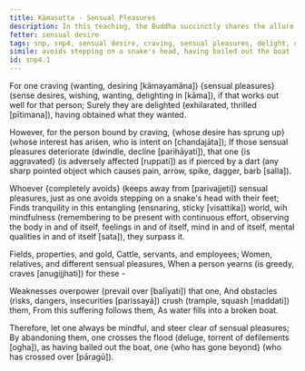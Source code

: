 ```yaml
---
title: Kāmasutta - Sensual Pleasures
description: In this teaching, the Buddha succinctly shares the allure and the drawbacks of desiring sensual pleasures.
fetter: sensual desire
tags: snp, snp4, sensual desire, craving, sensual pleasures, delight, dart, tranquility, mindfulness, entanglement, possessions, insecurity, far shore
simile: avoids stepping on a snake's head, having bailed out the boat
id: snp4.1
---
```


For one craving (wanting, desiring [kāmayamāna]) \{sensual pleasures} (sense desires, wishing, wanting, delighting in [kāma]),
if that works out well for that person;
Surely they are delighted (exhilarated, thrilled [pītimana]),
having obtained what they wanted.

However, for the person bound by craving,
\{whose desire has sprung up} (whose interest has arisen, who is intent on [chandajāta]);
If those sensual pleasures deteriorate (dwindle, decline [parihāyati]),
that one \{is aggravated} (is adversely affected [ruppati]) as if pierced by a dart (any sharp pointed object which causes pain, arrow, spike, dagger, barb [salla]).

Whoever \{completely avoids} (keeps away from [parivajjeti]) sensual pleasures,
just as one avoids stepping on a snake's head with their feet;
Finds tranquility in this entangling (ensnaring, sticky [visattika]) world,
wih mindfulness (remembering to be present with continuous effort, observing the body in and of itself, feelings in and of itself, mind in and of itself, mental qualities in and of itself [sata]), they surpass it.

Fields, properties, and gold,
Cattle, servants, and employees;
Women, relatives, and different sensual pleasures,
When a person yearns (is greedy, craves [anugijjhati]) for these -

Weaknesses overpower (prevail over [balīyati]) that one,
And obstacles (risks, dangers, insecurities [parissayā]) crush (trample, squash [maddati]) them,
From this suffering follows them,
As water fills into a broken boat.

Therefore, let one always be mindful,
and steer clear of sensual pleasures;
By abandoning them, one crosses the flood (deluge, torrent of defilements [ogha]),
as having bailed out the boat, one \{who has gone beyond} (who has crossed over [pāragū]).